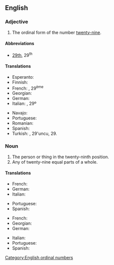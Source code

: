 ==English==

===Adjective===
{{en-adj|-}}

# The ordinal form of the number [[twenty-nine]].

====Abbreviations====
* [[29th]], 29<sup>th</sup>

====Translations====
{{trans-top|ordinal form of the number twenty-nine}}
* Esperanto: {{t|eo|dudek-naŭa}}
* Finnish: {{t|fi|kahdeskymmenesyhdeksäs}}
* French: {{t+|fr|vingt-neuvième}}, 29<sup>ème</sup>
* Georgian: {{t|ka|ოცდამეცხრე}}
* German: {{t|de|neunundzwanzigste}}
* Italian: {{t+|it|ventinovesimo}}, 29º
{{trans-mid}}
* Navajo: {{t|nv|naadįįnáhástʼéí góneʼ}}
* Portuguese: {{t|pt|vigésimo nono}}
* Romanian: {{t|ro|douăzeci și nouălea}}
* Spanish: {{t|es|vigésimo noveno}}
* Turkish: {{t|tr|yirmi dokuzuncu}}, 29'uncu, 29.
{{trans-bottom}}

===Noun===
{{en-noun}}

# The person or thing in the twenty-ninth position.
# Any of twenty-nine equal parts of a whole.

====Translations====
{{trans-top|person or thing in the twenty-ninth position}}
* French: {{t+|fr|vingt-neuvième|m|f}}
* German: {{t|de|neunundzwanzigste}}
* Italian: {{t+|it|ventinovesimo|m}}
{{trans-mid}}
* Portuguese: {{t|pt|vigésimo nono}}
* Spanish: {{t|es|vigésimo noveno}}
{{trans-bottom}}

{{trans-top|one of twenty-nine equal parts of a whole}}
* French: {{t+|fr|vingt-neuvième|m}}
* Georgian: {{t|ka|ოცდამეცხრედი}}
* German: {{t|de|neunundzwanzigste}}
{{trans-mid}}
* Italian: {{t+|it|ventinovesimo|m}}
* Portuguese: {{t|pt|vinte e nove avos}}
* Spanish: {{t|es|veintinueveavo}}
{{trans-bottom}}

[[Category:English ordinal numbers]]